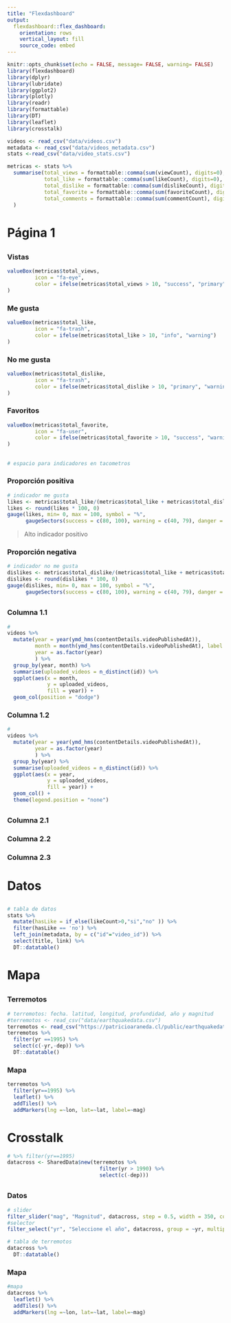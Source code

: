 ```yaml
---
title: "Flexdashboard"
output: 
  flexdashboard::flex_dashboard:
    orientation: rows
    vertical_layout: fill
    source_code: embed
---
```


```r
knitr::opts_chunk$set(echo = FALSE, message= FALSE, warning= FALSE)
library(flexdashboard)
library(dplyr)
library(lubridate)
library(ggplot2)
library(plotly)
library(readr)
library(formattable)
library(DT)
library(leaflet)
library(crosstalk)
```

```r
videos <- read_csv("data/videos.csv")
metadata <- read_csv("data/videos_metadata.csv")
stats <-read_csv("data/video_stats.csv")
```

```r
metricas <- stats %>%
  summarise(total_views = formattable::comma(sum(viewCount), digits=0),
            total_like = formattable::comma(sum(likeCount), digits=0),
            total_dislike = formattable::comma(sum(dislikeCount), digits=0),
            total_favorite = formattable::comma(sum(favoriteCount), digits=0),
            total_comments = formattable::comma(sum(commentCount), digits=0)
  )
```

# Página 1

##
### Vistas 
```r
valueBox(metricas$total_views, 
         icon = "fa-eye",
         color = ifelse(metricas$total_views > 10, "success", "primary")
)
```

### Me gusta 
```r
valueBox(metricas$total_like, 
         icon = "fa-trash",
         color = ifelse(metricas$total_like > 10, "info", "warning")
)
```

### No me gusta 
```r
valueBox(metricas$total_dislike, 
         icon = "fa-trash",
         color = ifelse(metricas$total_dislike > 10, "primary", "warning")
)
```

### Favoritos 
```r
valueBox(metricas$total_favorite, 
         icon = "fa-user",
         color = ifelse(metricas$total_favorite > 10, "success", "warning")
)
```

##
```r
# espacio para indicadores en tacometros
```
### Proporción positiva
```r
# indicador me gusta
likes <- metricas$total_like/(metricas$total_like + metricas$total_dislike)
likes <- round(likes * 100, 0)
gauge(likes, min= 0, max = 100, symbol = "%",
      gaugeSectors(success = c(80, 100), warning = c(40, 79), danger = c(0, 39)))
```

> Alto indicador positivo

### Proporción negativa
```r
# indicador no me gusta
dislikes <- metricas$total_dislike/(metricas$total_like + metricas$total_dislike)
dislikes <- round(dislikes * 100, 0)
gauge(dislikes, min= 0, max = 100, symbol = "%",
      gaugeSectors(success = c(80, 100), warning = c(40, 79), danger = c(0, 39)))
```

##
### Columna 1.1 {data-width=8}
```r
#
videos %>%
  mutate(year = year(ymd_hms(contentDetails.videoPublishedAt)),
         month = month(ymd_hms(contentDetails.videoPublishedAt), label = TRUE),
         year = as.factor(year)
         ) %>%
  group_by(year, month) %>%
  summarise(uploaded_videos = n_distinct(id)) %>%
  ggplot(aes(x = month,
             y = uploaded_videos,
             fill = year)) + 
  geom_col(position = "dodge")
```

### Columna 1.2 {data-width=4}
```r
# 
videos %>%
  mutate(year = year(ymd_hms(contentDetails.videoPublishedAt)),
         year = as.factor(year)
         ) %>%
  group_by(year) %>%
  summarise(uploaded_videos = n_distinct(id)) %>%
  ggplot(aes(x = year,
             y = uploaded_videos,
             fill = year)) + 
  geom_col() +
  theme(legend.position = "none")

```

##
### Columna 2.1 {data-width=3}
### Columna 2.2 {data-width=4}
### Columna 2.3 {data-width=4}


# Datos
##
```r
# tabla de datos
stats %>% 
  mutate(hasLike = if_else(likeCount>0,"si","no" )) %>% 
  filter(hasLike == 'no') %>% 
  left_join(metadata, by = c("id"="video_id")) %>% 
  select(title, link) %>% 
  DT::datatable()
```



# Mapa
##
### Terremotos {data-width=5}
```r
# terremotos: fecha. latitud, longitud, profundidad, año y magnitud
#terremotos <- read_csv("data/earthquakedata.csv")
terremotos <- read_csv("https://patricioaraneda.cl/public/earthquakedata.csv")
terremotos %>%
  filter(yr ==1995) %>%
  select(c(-yr,-dep)) %>%
  DT::datatable()
```

### Mapa {data-width=7}
```r
terremotos %>%
  filter(yr==1995) %>%
  leaflet() %>%
  addTiles() %>%
  addMarkers(lng =~lon, lat=~lat, label=~mag)
```

# Crosstalk
```r
# %>% filter(yr==1995)
datacross <- SharedData$new(terremotos %>% 
                              filter(yr > 1990) %>% 
                              select(c(-dep)))
```

##
### Datos {data-width=5}
```r
# slider
filter_slider("mag", "Magnitud", datacross, step = 0.5, width = 350, column = ~mag)
#selector
filter_select("yr", "Seleccione el año", datacross, group = ~yr, multiple = FALSE)
```

```r
# tabla de terremotos
datacross %>%
  DT::datatable()
```

### Mapa {data-width=7}
```r
#mapa
datacross %>%
  leaflet() %>%
  addTiles() %>%
  addMarkers(lng =~lon, lat=~lat, label=~mag)
```



